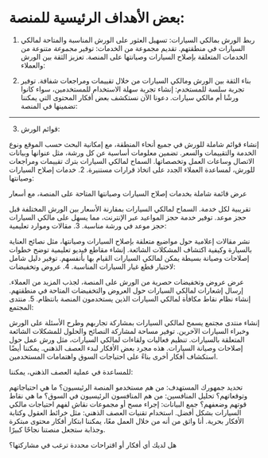 # بعض الأهداف الرئيسية للمنصة:

1. ربط الورش بمالكي السيارات: تسهيل العثور على الورش المناسبة والمتاحة لمالكي
   السيارات في منطقتهم. تقديم مجموعة من الخدمات: توفير _مجموعة_ متنوعة من
   الخدمات المتعلقة بإصلاح السيارات وصيانتها على المنصة. تعزيز الثقة بين الورش
   والعملاء:

2. بناء الثقة بين الورش ومالكي السيارات من خلال تقييمات ومراجعات شفافة. توفير
   تجربة سلسة للمستخدم: إنشاء تجربة سهلة الاستخدام للمستخدمين، سواء كانوا ورشًا
   أم مالكي سيارات. دعونا الآن نستكشف بعض أفكار المحتوى التي يمكننا تضمينها في
   المنصة:

---

3. قوائم الورش:

إنشاء قوائم شاملة للورش في جميع أنحاء المنطقة، مع إمكانية البحث حسب الموقع ونوع
الخدمة والتقييمات والسعر. تضمين معلومات أساسية عن كل ورشة، مثل عنوانها وبيانات
الاتصال وساعات العمل وتخصصاتها. السماح لمالكي السيارات بترك تقييمات ومراجعات
للورش، لمساعدة العملاء الجدد على اتخاذ قرارات مستنيرة. 2. خدمات إصلاح السيارات
وصيانتها:

عرض قائمة شاملة بخدمات إصلاح السيارات وصيانتها المتاحة على المنصة، مع أسعار

تقريبية لكل خدمة. السماح لمالكي السيارات بمقارنة الأسعار بين الورش المختلفة قبل
حجز موعد. توفير خدمة حجز المواعيد عبر الإنترنت، مما يسهل على مالكي السيارات حجز
موعد في ورشة مناسبة. 3. مقالات وموارد تعليمية:

نشر مقالات إعلامية حول مواضيع متعلقة بإصلاح السيارات وصيانتها، مثل نصائح العناية
بالسيارة وكيفية اكتشاف المشكلات الشائعة. إنشاء مقاطع فيديو تعليمية توضح خطوات
إصلاحات وصيانة بسيطة يمكن لمالكي السيارات القيام بها بأنفسهم. توفير دليل شامل
لاختيار قطع غيار السيارات المناسبة. 4. عروض وتخفيضات:

عرض عروض وتخفيضات حصرية من الورش على المنصة، لجذب المزيد من العملاء. إرسال
إشعارات لمالكي السيارات حول العروض والتخفيضات المتاحة في منطقتهم. إنشاء نظام
نقاط مكافأة لمالكي السيارات الذين يستخدمون المنصة بانتظام. 5. منتدى المجتمع:

إنشاء منتدى مجتمع يسمح لمالكي السيارات بمشاركة تجاربهم وطرح الأسئلة على الورش
وخبراء السيارات الآخرين. توفير مساحة لمشاركة النصائح والحلول للمشكلات الشائعة
المتعلقة بالسيارات. تنظيم فعاليات ولقاءات لمالكي السيارات، مثل ورش عمل حول
إصلاحات وصيانة السيارات. هذه مجرد بعض الأفكار لبدء العصف الذهني. يمكننا أيضًا
استكشاف أفكار أخرى بناءً على احتياجات السوق واهتمامات المستخدمين.

للمساعدة في عملية العصف الذهني، يمكننا:

تحديد جمهورك المستهدف: من هم مستخدمو المنصة الرئيسيون؟ ما هي احتياجاتهم
وتوقعاتهم؟ تحليل المنافسين: من هم المنافسون الرئيسيون في السوق؟ ما هي نقاط قوتهم
وضعفهم؟ جمع البيانات: إجراء مسح أو مجموعات نقاش لفهم احتياجات مالكي السيارات
بشكل أفضل. استخدام تقنيات العصف الذهني: مثل خرائط العقول وكتابة الأفكار بحرية.
أنا واثق من أنه من خلال العمل معًا، يمكننا ابتكار أفكار محتوى مبتكرة وجذابة
ستجعل منصتنا نجاحًا كبيرًا.

هل لديك أي أفكار أو اقتراحات محددة ترغب في مشاركتها؟

